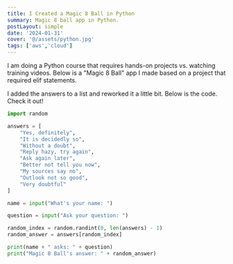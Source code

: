 ```yaml
---
title: I Created a Magic 8 Ball in Python
summary: Magic 8 ball app in Python.
postLayout: simple
date: '2024-01-31'
cover: '@/assets/python.jpg'
tags: ['aws','cloud']
---
```

I am doing a Python course that requires hands-on projects vs. watching training videos. Below is a "Magic 8 Ball" app I made based on a project that required elif statements.

I added the answers to a list and reworked it a little bit. Below is the code. Check it out!

```python
import random

answers = [
    "Yes, definitely",
    "It is decidedly so",
    "Without a doubt", 
    "Reply hazy, try again",
    "Ask again later",
    "Better not tell you now", 
    "My sources say no",
    "Outlook not so good",
    "Very doubtful"
]

name = input("What's your name: ")

question = input("Ask your question: ")

random_index = random.randint(0, len(answers) - 1)
random_answer = answers[random_index]

print(name + " asks: " + question) 
print("Magic 8 Ball's answer: " + random_answer)
```
